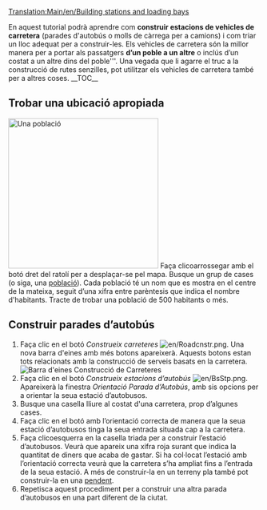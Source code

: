 [[Translation:Main/en/Building stations and loading bays]]{{ca/Tutorial}}

En aquest tutorial podrà aprendre com '''construir estacions de vehicles de carretera''' (parades d'autobús o molls de càrrega per a camions) i com triar un lloc adequat per a construir-les. Els vehicles de carretera són la millor manera per a portar als passatgers '''d’un poble a un altre''' o inclús d’un costat a un altre dins del poble'''. Una vegada que li agarre el truc a la construcció de rutes senzilles, pot utilitzar els vehicles de carretera també per a altres coses.
__TOC__
==Trobar una ubicació apropiada==
[[File:ca/Tutorial bus 1.png|thumb|300px|left|Una població]]
Faça clicoarrossegar amb el botó dret del ratolí per a desplaçar-se pel mapa. Busque un grup de cases (o siga, una [[Main/ca/Població|població]]). Cada població té un nom que es mostra en el centre de la mateixa, seguit d’una xifra entre parèntesis que indica el nombre d'habitants. Tracte de trobar una població de 500 habitants o més.<br clear="left" />

==Construir parades d’autobús==
# Faça clic en el botó ''Construeix carreteres'' [[File:en/Roadcnstr.png]]. Una nova barra d'eines amb més botons apareixerà. Aquests botons estan tots relacionats amb la construcció de serveis basats en la carretera.<br/>[[File:ca/Road construction.png|none|frame|Barra d'eines Construcció de Carreteres]]
# Faça clic en el botó ''Construeix estacions d’autobús'' [[File:en/BsStp.png]]. Apareixerà la finestra ''Orientació Parada d’Autobús'', amb sis opcions per a orientar la seua estació d’autobusos.
# Busque una casella lliure al costat d'una carretera, prop d’algunes cases.
# Faça clic en el botó amb l’orientació correcta de manera que la seua estació d’autobusos tinga la seua entrada situada cap a la carretera.
# Faça clicoesquerra en la casella triada per a construir l’estació d’autobusos. Veurà que apareix una xifra roja surant que indica la quantitat de diners que acaba de gastar. Si ha col·locat l’estació amb l’orientació correcta veurà que la carretera s’ha ampliat fins a l’entrada de la seua estació. A més de construir-la en un terreny pla també pot construir-la en una [[Main/ca/Construir en pendents|pendent]].
#  Repetisca aquest procediment per a construir una altra parada d’autobusos en una part diferent de la ciutat.